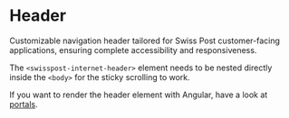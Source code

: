 
<Meta of={InternetHeaderStories} />

# Header

<div className="lead">
  Customizable navigation header tailored for Swiss Post customer-facing applications,
  ensuring complete accessibility and responsiveness.
</div>

The `<swisspost-internet-header>` element needs
to be nested directly inside the `<body>` for the sticky scrolling to work.

If you want to render the header element with Angular,
have a look at [portals](https://medium.com/angular-in-depth/how-do-cdk-portals-work-7c097c14a494).

<Canvas of={InternetHeaderStories.Default} sourceState="shown" />

<Controls of={InternetHeaderStories.Default} />
